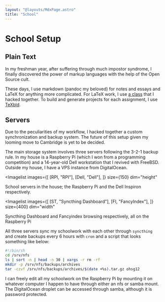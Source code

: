 ```yaml
---
layout: "@layouts/MdxPage.astro"
title: "School"
---
```


# School Setup


## Plain Text

In my freshman year, after suffering through much impostor syndrome, I finally
discovered the power of markup languages with the help of the Open Source cult.

These days, I use markdown (pandoc my beloved) for notes and essays and LaTeX
for anything more complicated. For LaTeX work, I use [a class](/code/juni.cls)
that I hacked together. To build and generate projects for each assignment, I
use [TeXbld](/dev/#texbld).

## Servers

Due to the peculiarities of my workflow, I hacked together a custom
synchronization and backup system. The future of this setup given my looming
move to Cambridge is yet to be decided.

The main storage system involves three servers following the 3-2-1 backup rule.
In my house is a Raspberry Pi (which I won from a programming competition) and a
14-year-old Dell workstation that I revived with FreeBSD. Outside my house, I
have a VPS instance from DigitalOcean.


<Imagelist
  images={[
    [RPI, "RPI"],
    [Dell, "Dell"],
  ]}
  size={150}
  dim="height"
>
  School servers in the house; the Raspberry Pi and the Dell Inspiron
  respectively.
</Imagelist>


<Imagelist
  images={[
    [ST, "Syncthing Dashboard"],
    [FI, "FancyIndex"],
  ]}
  size={400}
  dim="width"
>
  Syncthing Dashboard and Fancyindex browsing respectively, all on the Raspberry
  Pi
</Imagelist>

All three servers sync my schoolwork with each other through `syncthing` and
create backups every 6 hours with `cron` and a script that looks something like
below:

```sh
#!/bin/sh
cd /srv/nfs
ls | sort -n | head -n 30 | xargs -r rm -rf
mkdir -p /srv/nfs/backups/archives
tar -czvf /srv/nfs/backups/archives/$(date +%s).tar.gz ohsg12
```

I can freely edit all my schoolwork on the Raspberry Pi by mounting it on
whatever computer I happen to have through either an nfs or samba mount. The
DigitalOcean droplet can be accessed through samba, although it is password
protected.
